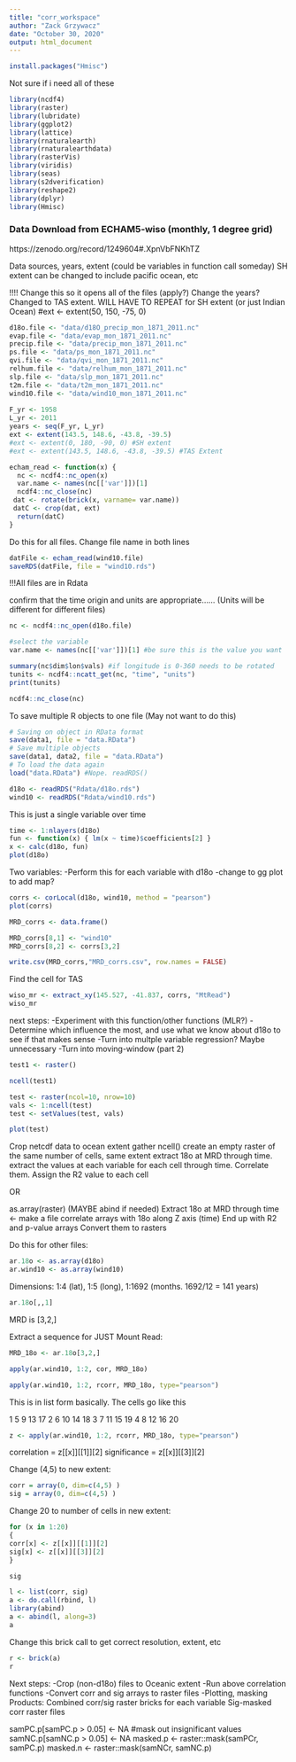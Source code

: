 ```yaml
---
title: "corr_workspace"
author: "Zack Grzywacz"
date: "October 30, 2020"
output: html_document
---
```



```r
install.packages("Hmisc")
```


Not sure if i need all of these
```r
library(ncdf4)
library(raster)
library(lubridate)
library(ggplot2)
library(lattice)
library(rnaturalearth)
library(rnaturalearthdata)
library(rasterVis)
library(viridis)
library(seas)
library(s2dverification)
library(reshape2)
library(dplyr)
library(Hmisc)
```



### Data Download from ECHAM5‐wiso (monthly, 1 degree grid)
https://zenodo.org/record/1249604#.XpnVbFNKhTZ

Data sources, years, extent (could be variables in function call someday)
SH extent can be changed to include pacific ocean, etc

!!!! Change this so it opens all of the files (apply?)
Change the years?
Changed to TAS extent. WILL HAVE TO REPEAT for SH extent (or just Indian Ocean)
#ext <- extent(50, 150, -75, 0)
```r
d18o.file <- "data/d18O_precip_mon_1871_2011.nc"
evap.file <- "data/evap_mon_1871_2011.nc"
precip.file <- "data/precip_mon_1871_2011.nc"
ps.file <- "data/ps_mon_1871_2011.nc"
qvi.file <- "data/qvi_mon_1871_2011.nc"
relhum.file <- "data/relhum_mon_1871_2011.nc"
slp.file <- "data/slp_mon_1871_2011.nc"
t2m.file <- "data/t2m_mon_1871_2011.nc"
wind10.file <- "data/wind10_mon_1871_2011.nc"
  
F_yr <- 1958
L_yr <- 2011
years <- seq(F_yr, L_yr)
ext <- extent(143.5, 148.6, -43.8, -39.5) 
#ext <- extent(0, 180, -90, 0) #SH extent
#ext <- extent(143.5, 148.6, -43.8, -39.5) #TAS Extent
```


```r
echam_read <- function(x) {
  nc <- ncdf4::nc_open(x)
  var.name <- names(nc[['var']])[1]
  ncdf4::nc_close(nc)
 dat <- rotate(brick(x, varname= var.name))
 datC <- crop(dat, ext)
  return(datC)
}

```

Do this for all files. Change file name in both lines

```r
datFile <- echam_read(wind10.file)
saveRDS(datFile, file = "wind10.rds")
```

!!!All files are in Rdata

confirm that the time origin and units are appropriate......
(Units will be different for different files)
```r
nc <- ncdf4::nc_open(d18o.file)

#select the variable
var.name <- names(nc[['var']])[1] #be sure this is the value you want

summary(nc$dim$lon$vals) #if longitude is 0-360 needs to be rotated
tunits <- ncdf4::ncatt_get(nc, "time", "units")
print(tunits)

ncdf4::nc_close(nc)
```


To save multiple R objects to one file (May not want to do this)

```r
# Saving on object in RData format
save(data1, file = "data.RData")
# Save multiple objects
save(data1, data2, file = "data.RData")
# To load the data again
load("data.RData") #Nope. readRDS()
```

```r
d18o <- readRDS("Rdata/d18o.rds")
wind10 <- readRDS("Rdata/wind10.rds")
```


This is just a single variable over time
```r
time <- 1:nlayers(d18o)
fun <- function(x) { lm(x ~ time)$coefficients[2] }
x <- calc(d18o, fun)
plot(d18o)
```

Two variables: 
-Perform this for each variable with d18o
-change to gg plot to add map?
```r
corrs <- corLocal(d18o, wind10, method = "pearson")
plot(corrs)
```

```r
MRD_corrs <- data.frame()
```

```r
MRD_corrs[8,1] <- "wind10"
MRD_corrs[8,2] <- corrs[3,2]
```

```r
write.csv(MRD_corrs,"MRD_corrs.csv", row.names = FALSE)
```


Find the cell for TAS

```r
wiso_mr <- extract_xy(145.527, -41.837, corrs, "MtRead")
wiso_mr
```


next steps:
-Experiment with this function/other functions (MLR?)
-Determine which influence the most, and use what we know about d18o to see if that makes sense
-Turn into multple variable regression? Maybe unnecessary
-Turn into moving-window (part 2)

```r
test1 <- raster()
```

```r
ncell(test1)
```



```r
test <- raster(ncol=10, nrow=10)
vals <- 1:ncell(test)
test <- setValues(test, vals)
```

```r
plot(test)
```

Crop netcdf data to ocean extent
gather ncell()
create an empty raster of the same number of cells, same extent
extract 18o at MRD through time.
extract the values at each variable for each cell through time.
Correlate them. Assign the R2 value to each cell

OR

as.array(raster)
(MAYBE abind if needed)
Extract 18o at MRD through time <- make a file
correlate arrays with 18o along Z axis (time)
End up with R2 and p-value arrays
Convert them to rasters

Do this for other files:
```r
ar.18o <- as.array(d18o)
ar.wind10 <- as.array(wind10)
```

Dimensions: 1:4 (lat), 1:5 (long), 1:1692 (months. 1692/12 = 141 years)

```r
ar.18o[,,1]
```
MRD is [3,2,]


Extract a sequence for JUST Mount Read:
```r
MRD_18o <- ar.18o[3,2,]
```

```r
apply(ar.wind10, 1:2, cor, MRD_18o)
```

```r
apply(ar.wind10, 1:2, rcorr, MRD_18o, type="pearson")
```

This is in list form basically. The cells go like this

1   5   9   13  17
2   6   10  14  18
3   7   11  15  19
4   8   12  16  20

```r
z <- apply(ar.wind10, 1:2, rcorr, MRD_18o, type="pearson")
```

correlation = z[[x]][[1]][2]
significance = z[[x]][[3]][2]

Change (4,5) to new extent:

```r
corr = array(0, dim=c(4,5) )
sig = array(0, dim=c(4,5) )
```

Change 20 to number of cells in new extent:

```r
for (x in 1:20)
{
corr[x] <- z[[x]][[1]][2]
sig[x] <- z[[x]][[3]][2]
}
```

```r
sig
```

```r
l <- list(corr, sig)
a <- do.call(rbind, l)
library(abind)
a <- abind(l, along=3)
a
```

Change this brick call to get correct resolution, extent, etc

```r
r <- brick(a)
r
```

Next steps:
-Crop (non-d18o) files to Oceanic extent
-Run above correlation functions
-Convert corr and sig arrays to raster files
-Plotting, masking
Products:
 Combined corr/sig raster bricks for each variable
 Sig-masked corr raster files

samPC.p[samPC.p > 0.05] <- NA #mask out insignificant values
samNC.p[samNC.p > 0.05] <- NA
masked.p <- raster::mask(samPCr, samPC.p)
masked.n <- raster::mask(samNCr, samNC.p)


